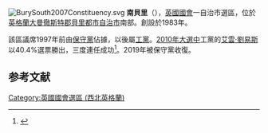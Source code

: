 [[File:BurySouth2007Constituency.svg|right]]
'''南貝里'''（{{lang-en|Bury South}}），[[英國|英國]][[英國國會|國會]]一自治市選區，位於[[英格蘭|英格蘭]][[大曼徹斯特郡|大曼徹斯特郡]][[貝里都市自治市|貝里都市自治市]]南部。創設於1983年。

該區議席1997年前由[[保守黨_(英國)|保守黨]]佔據，以後屬[[工黨_(英國)|工黨]]。[[2010年英國大選|2010年大選中]]工黨的[[艾雲·劉易斯|艾雲·劉易斯]]以40.4%選票勝出，三度連任成功<ref name="">{{cite news
|publisher=[[英國廣播公司|英國廣播公司]]
|date=2010年5月7日
|title=Election 2010/Constituency/Bury South
|url=http://news.bbc.co.uk/2/shared/election2010/results/constituency/a83.stm
|accessdate=2010年5月18日
|archive-date=2020年6月13日
|archive-url=https://web.archive.org/web/20200613235244/http://news.bbc.co.uk/2/shared/election2010/results/constituency/a83.stm
|dead-url=no
}}</ref>。2019年被保守黨收復。

==参考文献==
<div class="references-small">
<references></references>
</div>

{{DEFAULTSORT:Bury South (UK Parliament constituency)}}
[[Category:英國國會選區_(西北英格蘭)|Category:英國國會選區 (西北英格蘭)]]